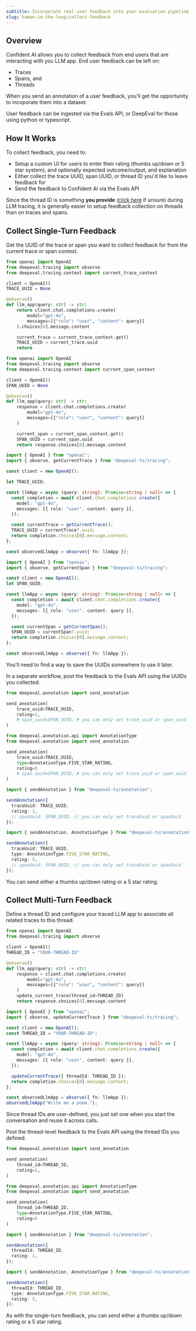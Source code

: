 ```yaml
---
subtitle: Incorperate real user feedback into your evaluation pipeline
slug: human-in-the-loop/collect-feedback
---
```


## Overview

Confident AI allows you to collect feedback from end users that are interacting with you LLM app. End user feedback can be left on:

- Traces
- Spans, and
- Threads

When you send an annotation of a user feedback, you'll get the opportunity to incoporate them into a dataset.

<Tip>
  User feedback can be ingested via the Evals API, or DeepEval for those using
  python or typescript.
</Tip>

## How It Works

To collect feedback, you need to:

- Setup a custom UI for users to enter their rating (thumbs up/down or 5 star system), and optionally expected outcome/output, and explanation
- Either collect the trace UUID, span UUID, or thread ID you'd like to leave feedback for
- Send the feedback to Confident AI via the Evals API

Since the thread ID is something **you provide** ([click here](/docs/llm-tracing/advanced-features/threads) if unsure) during LLM tracing, it is generally easier to setup feedback collection on threads than on traces and spans.

## Collect Single-Turn Feedback

<Steps>

<Step title="Get UUID from trace/span">

Get the UUID of the trace or span you want to collect feedback for from the current trace or span context.

<Tabs>
<Tab title="Python">

<CodeBlocks>

<CodeBlock>

```python Trace {6,15,16} maxLines={24}
from openai import OpenAI
from deepeval.tracing import observe
from deepeval.tracing.context import current_trace_context

client = OpenAI()
TRACE_UUID = None

@observe()
def llm_app(query: str) -> str:
    return client.chat.completions.create(
        model="gpt-4o",
        messages=[{"role": "user", "content": query}]
    ).choices[0].message.content

    current_trace = current_trace_context.get()
    TRACE_UUID = current_trace.uuid
    return
```

</CodeBlock>

<CodeBlock>

```python Span {6,15,16} maxLines={24}
from openai import OpenAI
from deepeval.tracing import observe
from deepeval.tracing.context import current_span_context

client = OpenAI()
SPAN_UUID = None

@observe()
def llm_app(query: str) -> str:
    response = client.chat.completions.create(
        model="gpt-4o",
        messages=[{"role": "user", "content": query}]
    )

    current_span = current_span_context.get()
    SPAN_UUID = current_span.uuid
    return response.choices[0].message.content
```

</CodeBlock>

</CodeBlocks>

</Tab>
<Tab title="Typescript">

<CodeBlocks>

<CodeBlock>

```typescript Trace {5,14,15} maxLines={24}
import { OpenAI } from "openai";
import { observe, getCurrentTrace } from "deepeval-ts/tracing";

const client = new OpenAI();

let TRACE_UUID;

const llmApp = async (query: string): Promise<string | null> => {
  const completion = await client.chat.completions.create({
    model: "gpt-4o",
    messages: [{ role: "user", content: query }],
  });

  const currentTrace = getCurrentTrace();
  TRACE_UUID = currentTrace?.uuid;
  return completion.choices[0].message.content;
};

const observedLlmApp = observe({ fn: llmApp });
```

</CodeBlock>

<CodeBlock>

```typescript Span {5,14,15} maxLines={24}
import { OpenAI } from "openai";
import { observe, getCurrentSpan } from "deepeval-ts/tracing";

const client = new OpenAI();
let SPAN_UUID;

const llmApp = async (query: string): Promise<string | null> => {
  const completion = await client.chat.completions.create({
    model: "gpt-4o",
    messages: [{ role: "user", content: query }],
  });

  const currentSpan = getCurrentSpan();
  SPAN_UUID = currentSpan?.uuid;
  return completion.choices[0].message.content;
};

const observedLlmApp = observe({ fn: llmApp });
```

</CodeBlock>

</CodeBlocks>

</Tab>
</Tabs>

<Note>
  You'll need to find a way to save the UUIDs somewhere to use it later.
</Note>

</Step>

<Step title="Send annotation for thread">

In a separate workflow, post the feedback to the Evals API using the UUIDs you collected.

<Tabs>

<Tab title="Python">

<CodeBlocks>

<CodeBlock>

```python Thumbs Rating
from deepeval.annotation import send_annotation

send_annotation(
    trace_uuid=TRACE_UUID,
    rating=1,
    # span_uuid=SPAN_UUID, # you can only set trace_uuid or span_uuid
)

```

</CodeBlock>

<CodeBlock>

```python 5 Star Rating
from deepeval.annotation.api import AnnotationType
from deepeval.annotation import send_annotation

send_annotation(
    trace_uuid=TRACE_UUID,
    type=AnnotationType.FIVE_STAR_RATING,
    rating=5
    # span_uuid=SPAN_UUID, # you can only set trace_uuid or span_uuid
)
```

</CodeBlock>

</CodeBlocks>

</Tab>
<Tab title="Typescript">

<CodeBlocks>

<CodeBlock>

```typescript Thumbs Rating
import { sendAnnotation } from "deepeval-ts/annotation";

sendAnnotation({
  traceUuid: TRACE_UUID,
  rating: 1,
  // spanUuid: SPAN_UUID, // you can only set traceUuid or spanUuid
});
```

</CodeBlock>

<CodeBlock>

```typescript 5 Star Rating
import { sendAnnotation, AnnotationType } from "deepeval-ts/annotation";

sendAnnotation({
  traceUuid: TRACE_UUID,
  type: AnnotationType.FIVE_STAR_RATING,
  rating: 5,
  // spanUuid: SPAN_UUID, // you can only set traceUuid or spanUuid
});
```

</CodeBlock>

</CodeBlocks>

</Tab>
</Tabs>

<Tip>You can send either a thumbs up/down rating or a 5 star rating.</Tip>

</Step>

</Steps>

## Collect Multi-Turn Feedback

<Steps>

<Step title="Setup thread ID">

Define a thread ID and configure your traced LLM app to associate all related traces to this thread.

<Tabs>
<Tab title="Python">

```python main.py {5, 13} maxLines={24}
from openai import OpenAI
from deepeval.tracing import observe

client = OpenAI()
THREAD_ID = "YOUR-THREAD-ID"

@observe()
def llm_app(query: str) -> str:
    response = client.chat.completions.create(
        model="gpt-4o",
        messages=[{"role": "user", "content": query}]
    )
    update_current_trace(thread_id=THREAD_ID)
    return response.choices[0].message.content
```

</Tab>
<Tab title="Typescript">

```typescript index.ts {5,14} maxLines={24}
import { OpenAI } from "openai";
import { observe, updateCurrentTrace } from "deepeval-ts/tracing";

const client = new OpenAI();
const THREAD_ID = "YOUR-THREAD-ID";

const llmApp = async (query: string): Promise<string | null> => {
  const completion = await client.chat.completions.create({
    model: "gpt-4o",
    messages: [{ role: "user", content: query }],
  });

  updateCurrentTrace({ threadId: THREAD_ID });
  return completion.choices[0].message.content;
};

const observedLlmApp = observe({ fn: llmApp });
observedLlmApp("Write me a poem.");
```

</Tab>
</Tabs>

<Note>
  Since thread IDs are user-defined, you just set one when you start the
  conversation and reuse it across calls.
</Note>

</Step>

<Step title="Send annotation for trace/span">

Post the thread-level feedback to the Evals API using the thread IDs you defined.

<Tabs>

<Tab title="Python">

<CodeBlocks>

<CodeBlock>

```python Thumbs Rating
from deepeval.annotation import send_annotation

send_annotation(
    thread_id=THREAD_ID,
    rating=1,
)

```

</CodeBlock>

<CodeBlock>

```python 5 Star Rating
from deepeval.annotation.api import AnnotationType
from deepeval.annotation import send_annotation

send_annotation(
    thread_id=THREAD_ID,
    type=AnnotationType.FIVE_STAR_RATING,
    rating=5
)
```

</CodeBlock>

</CodeBlocks>

</Tab>
<Tab title="Typescript">

<CodeBlocks>

<CodeBlock>

```typescript Thumbs Rating
import { sendAnnotation } from "deepeval-ts/annotation";

sendAnnotation({
  threadId: THREAD_ID,
  rating: 1,
});
```

</CodeBlock>

<CodeBlock>

```typescript 5 Star Rating
import { sendAnnotation, AnnotationType } from "deepeval-ts/annotation";

sendAnnotation({
  threadId: THREAD_ID,
  type: AnnotationType.FIVE_STAR_RATING,
  rating: 5,
});
```

</CodeBlock>

</CodeBlocks>

</Tab>
</Tabs>

<Info>
  As with the single-turn feedback, you can send either a thumbs up/down rating
  or a 5 star rating.
</Info>

</Step>

</Steps>
